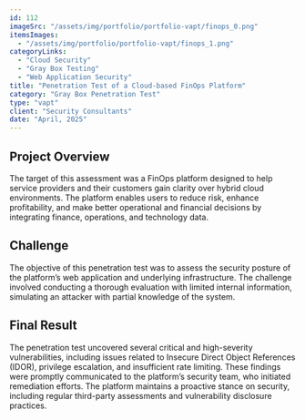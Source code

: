 ```yaml
---
id: 112
imageSrc: "/assets/img/portfolio/portfolio-vapt/finops_0.png"
itemsImages:
  - "/assets/img/portfolio/portfolio-vapt/finops_1.png"
categoryLinks:
  - "Cloud Security"
  - "Gray Box Testing"
  - "Web Application Security"
title: "Penetration Test of a Cloud-based FinOps Platform"
category: "Gray Box Penetration Test"
type: "vapt"
client: "Security Consultants"
date: "April, 2025"
---
```


## Project Overview

The target of this assessment was a FinOps platform designed to help service providers and their customers gain clarity over hybrid cloud environments. The platform enables users to reduce risk, enhance profitability, and make better operational and financial decisions by integrating finance, operations, and technology data.

## Challenge

The objective of this penetration test was to assess the security posture of the platform’s web application and underlying infrastructure. The challenge involved conducting a thorough evaluation with limited internal information, simulating an attacker with partial knowledge of the system.

## Final Result

The penetration test uncovered several critical and high-severity vulnerabilities, including issues related to Insecure Direct Object References (IDOR), privilege escalation, and insufficient rate limiting. These findings were promptly communicated to the platform’s security team, who initiated remediation efforts. The platform maintains a proactive stance on security, including regular third-party assessments and vulnerability disclosure practices.
